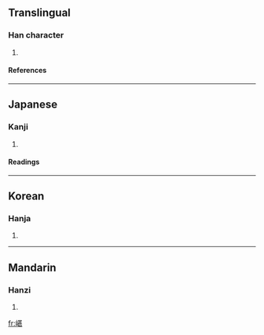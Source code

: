 ==Translingual==
===Han character===
{{Han char|rn=46|rad=山|as=09|sn=12|four=2471<sub>1</sub>|canj=山廿一女 (UTMV)}}
# {{defn|Han|sort=山09}}
====References====
{{Han ref|kx=0316.030|dkj=08266|dj=0616.300|hdz=10784.160|uh=5D41|ud=23873|bh=D8DC|bd=55516}}
----
==Japanese==
===Kanji===
{{ja-kanji|grade=|rs=山09}}
# {{defn|Japanese}} 
====Readings====
{{ja-readings|on=[[かん]] (kan), [[こん]] (kon), [[けん]] (ken), [[せん]] (sen), [[ぜん]] (zen), [[ちん]] (chin), [[がん]] (gan)|kun=}}
----
==Korean==
===Hanja===
{{ko-hanja|hangeul=감|rv=gam|mr=kam}}
# {{defn|Korean}}
----
==Mandarin==
===Hanzi===
{{cmn-hanzi|pin=[[kān]] (kan1)|wg=k'an<sup>1</sup>}}
# {{defn|Mandarin}}

[[fr:嵁]]